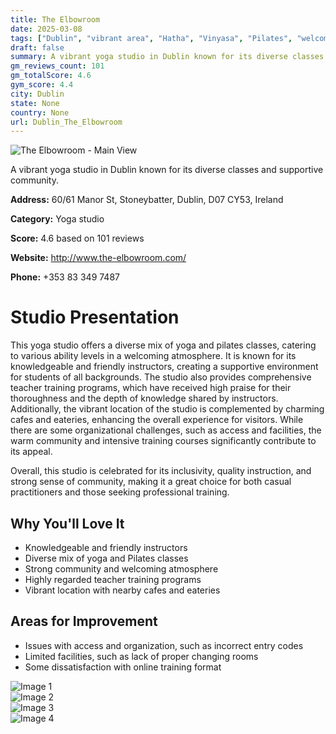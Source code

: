 ```yaml
---
title: The Elbowroom
date: 2025-03-08
tags: ["Dublin", "vibrant area", "Hatha", "Vinyasa", "Pilates", "welcoming atmosphere", "community-focused", "Dublin"]  
draft: false
summary: A vibrant yoga studio in Dublin known for its diverse classes and supportive community.
gm_reviews_count: 101
gm_totalScore: 4.6
gym_score: 4.4
city: Dublin
state: None
country: None
url: Dublin_The_Elbowroom
---
```


<div className="aspect-[16/9] relative my-8">
  <img 
    src="https://lh5.googleusercontent.com/p/AF1QipOAUkDaQdU3_rYa_uj0KhEfwuu8JWXH3DYswUc4=w1920-h1080-k-no"
    alt="The Elbowroom - Main View"
    className="object-cover absolute inset-0 w-full h-full rounded-lg"
  />
</div>

A vibrant yoga studio in Dublin known for its diverse classes and supportive community.

**Address:** 60/61 Manor St, Stoneybatter, Dublin, D07 CY53, Ireland

**Category:** Yoga studio

**Score:** 4.6 based on 101 reviews

**Website:** http://www.the-elbowroom.com/

**Phone:** +353 83 349 7487

# Studio Presentation

This yoga studio offers a diverse mix of yoga and pilates classes, catering to various ability levels in a welcoming atmosphere. It is known for its knowledgeable and friendly instructors, creating a supportive environment for students of all backgrounds. The studio also provides comprehensive teacher training programs, which have received high praise for their thoroughness and the depth of knowledge shared by instructors. Additionally, the vibrant location of the studio is complemented by charming cafes and eateries, enhancing the overall experience for visitors. While there are some organizational challenges, such as access and facilities, the warm community and intensive training courses significantly contribute to its appeal.

Overall, this studio is celebrated for its inclusivity, quality instruction, and strong sense of community, making it a great choice for both casual practitioners and those seeking professional training.

## Why You'll Love It

- Knowledgeable and friendly instructors
- Diverse mix of yoga and Pilates classes
- Strong community and welcoming atmosphere
- Highly regarded teacher training programs
- Vibrant location with nearby cafes and eateries

## Areas for Improvement

- Issues with access and organization, such as incorrect entry codes
- Limited facilities, such as lack of proper changing rooms
- Some dissatisfaction with online training format

<div className="grid grid-cols-1 xl:grid-cols-2 gap-4 my-8">
<div className="aspect-[4/3] relative"><img src="https://lh3.googleusercontent.com/p/AF1QipNhfyJM4MAvkW7GDXc11LiByGp8Wam4Ha0E_bv3=w1920-h1080-k-no" alt="Image 1" className="object-cover absolute inset-0 w-full h-full rounded-lg" /></div>
<div className="aspect-[4/3] relative"><img src="https://lh5.googleusercontent.com/p/AF1QipN9vdwgSM9jwtLX6sRPjpzIHoMWVaQiXSRoLLZB=w1920-h1080-k-no" alt="Image 2" className="object-cover absolute inset-0 w-full h-full rounded-lg" /></div>
<div className="aspect-[4/3] relative"><img src="https://lh5.googleusercontent.com/p/AF1QipOEpVW9GQiDd0yELPuFC_HBgmZJKqThOLyJB1qN=w1920-h1080-k-no" alt="Image 3" className="object-cover absolute inset-0 w-full h-full rounded-lg" /></div>
<div className="aspect-[4/3] relative"><img src="https://lh5.googleusercontent.com/p/AF1QipPKdVFObCrC6mkBuGCv5gRIqzTDljkr13rxJ8S6=w1920-h1080-k-no" alt="Image 4" className="object-cover absolute inset-0 w-full h-full rounded-lg" /></div>
</div>